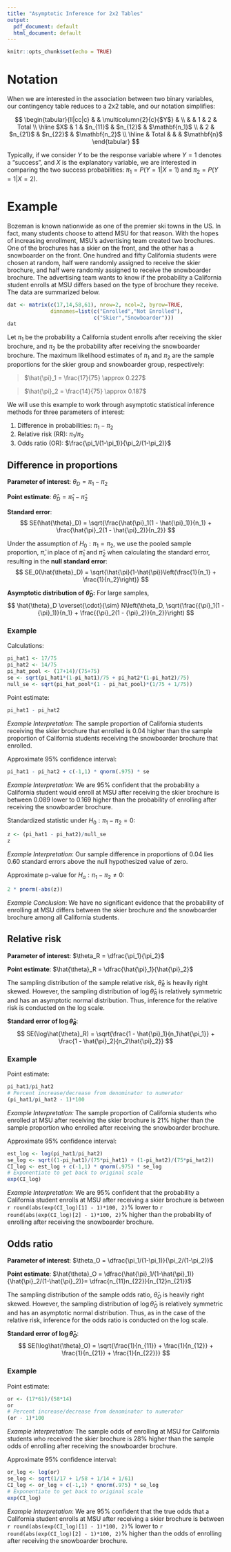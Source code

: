 ```yaml
---
title: "Asymptotic Inference for 2x2 Tables"
output:
  pdf_document: default
  html_document: default
---
```


```r
knitr::opts_chunk$set(echo = TRUE)
```

# Notation

When we are interested in the association between two binary variables, our contingency table reduces to a 2x2 table, and our notation simplifies:

$$
\begin{tabular}{ll|cc|c}
    &    & \multicolumn{2}{c}{$Y$} & \\
    &    &      1   &     2        & Total \\ \hline
$X$ & 1 & $n_{11}$ & $n_{12}$      & $\mathbf{n_1}$ \\
    & 2 & $n_{21}$ & $n_{22}$      & $\mathbf{n_2}$ \\ \hline
    & Total &    &                 & $\mathbf{n}$
\end{tabular}
$$

Typically, if we consider $Y$ to be the response variable where $Y = 1$ denotes a "success", and $X$ is the explanatory variable, we are interested in comparing the two success probabilities: $\pi_1 = P(Y = 1 | X = 1)$ and $\pi_2 = P(Y = 1 | X = 2)$.

# Example

Bozeman is known nationwide as one of the premier ski towns in the US. In fact, many students choose to attend MSU for that reason. With the hopes of increasing enrollment, MSU’s advertising team created two brochures. One of the brochures has a skier on the front, and the other has a snowboarder on the front. One hundred and fifty California students were chosen at random, half were randomly assigned to receive the skier brochure, and half were randomly assigned to receive the snowboarder brochure. The advertising team wants to know if the probability a California student enrolls at MSU differs based on the type of brochure they receive. The data are summarized below.
```r
dat <- matrix(c(17,14,58,61), nrow=2, ncol=2, byrow=TRUE,
              dimnames=list(c("Enrolled","Not Enrolled"),
                            c("Skier","Snowboarder")))
dat
```

Let $\pi_1$ be the probability a California student enrolls after receiving the skier brochure, and $\pi_2$ be the probability after receiving the snowboarder brochure. The maximum likelihood estimates of $\pi_1$ and $\pi_2$ are the sample proportions for the skier group and snowboarder group, respectively:

> $\hat{\pi}_1 = \frac{17}{75} \approx 0.227$

> $\hat{\pi}_2 = \frac{14}{75} \approx 0.187$

We will use this example to work through asymptotic statistical inference methods for three parameters of interest:

1. Difference in probabilities: $\pi_1 - \pi_2$
1. Relative risk (RR): $\pi_1/\pi_2$
1. Odds ratio (OR): $\frac{\pi_1/(1-\pi_1)}{\pi_2/(1-\pi_2)}$


## Difference in proportions

**Parameter of interest**: $\theta_D = \pi_1 - \pi_2$

**Point estimate**:  $\hat{\theta}_D = \hat{\pi}_1 - \hat{\pi}_2$

**Standard error**: 
$$
SE(\hat{\theta}_D) = \sqrt{\frac{\hat{\pi}_1(1 - \hat{\pi}_1)}{n_1} + \frac{\hat{\pi}_2(1 - \hat{\pi}_2)}{n_2}}
$$

Under the assumption of $H_0: \pi_1 = \pi_2$, we use the pooled sample proportion, $\hat{\pi}$, in place of $\hat{\pi}_1$ and $\hat{\pi}_2$ when calculating the standard error, resulting in the **null standard error**:
$$
SE_0(\hat{\theta}_D) = \sqrt{\hat{\pi}(1-\hat{\pi})\left(\frac{1}{n_1} + \frac{1}{n_2}\right)}
$$

**Asymptotic distribution of $\hat{\theta}_D$:** For large samples,
$$
\hat{\theta}_D \overset{\cdot}{\sim} N\left(\theta_D, \sqrt{\frac{{\pi}_1(1 - {\pi}_1)}{n_1} + \frac{{\pi}_2(1 - {\pi}_2)}{n_2}}\right)
$$


### Example

Calculations:
```r
pi_hat1 <- 17/75
pi_hat2 <- 14/75
pi_hat_pool <- (17+14)/(75+75)
se <- sqrt(pi_hat1*(1-pi_hat1)/75 + pi_hat2*(1-pi_hat2)/75)
null_se <- sqrt(pi_hat_pool*(1 - pi_hat_pool)*(1/75 + 1/75))
```

Point estimate:
```r
pi_hat1 - pi_hat2
```

_Example Interpretation_: The sample proportion of California students receiving the skier brochure that enrolled is 0.04 higher than the sample proportion of California students receiving the snowboarder brochure that enrolled.

Approximate 95% confidence interval:
```r
pi_hat1 - pi_hat2 + c(-1,1) * qnorm(.975) * se
```

_Example Interpretation_: We are 95% confident that the probability a California student would enroll at MSU after receiving the skier brochure is between 0.089 lower to 0.169 higher than the probability of enrolling after receiving the snowboarder brochure.

Standardized statistic under $H_0: \pi_1 - \pi_2 = 0$:
```r
z <- (pi_hat1 - pi_hat2)/null_se
z
```

_Example Interpretation_: Our sample difference in proportions of 0.04 lies 0.60 standard errors above the null hypothesized value of zero.

Approximate p-value for $H_a: \pi_1 - \pi_2 \neq 0$:
```r
2 * pnorm(-abs(z))
```

_Example Conclusion_: We have no significant evidence that the probability of enrolling at MSU differs between the skier brochure and the snowboarder brochure among all California students.



## Relative risk

**Parameter of interest**: $\theta_R = \dfrac{\pi_1}{\pi_2}$

**Point estimate**:  $\hat{\theta}_R = \dfrac{\hat{\pi}_1}{\hat{\pi}_2}$

The sampling distribution of the sample relative risk, $\hat{\theta}_R$ is heavily right skewed. However, the sampling distribution of $\log\hat{\theta}_R$ is relatively symmetric and has an asymptotic normal distribution. Thus, inference for the relative risk is conducted on the log scale.

**Standard error of $\log\hat{\theta}_R$**: 
$$
SE(\log\hat{\theta}_R) = \sqrt{\frac{1 - \hat{\pi}_1}{n_1\hat{\pi_1}} + \frac{1 - \hat{\pi}_2}{n_2\hat{\pi}_2}}
$$


### Example

Point estimate:
```r
pi_hat1/pi_hat2
# Percent increase/decrease from denominator to numerator
(pi_hat1/pi_hat2 - 1)*100
```

_Example Interpretation:_ The sample proportion of California students who enrolled at MSU after receiving the skier brochure is 21% higher than the sample proportion who enrolled after receiving the snowboarder brochure.

Approximate 95% confidence interval:
```r
est_log <- log(pi_hat1/pi_hat2)
se_log <- sqrt((1-pi_hat1)/(75*pi_hat1) + (1-pi_hat2)/(75*pi_hat2))
CI_log <- est_log + c(-1,1) * qnorm(.975) * se_log
# Exponentiate to get back to original scale
exp(CI_log)
```


_Example Interpretation_: We are 95% confident that the probability a California student enrolls at MSU after receiving a skier brochure is between `r round(abs(exp(CI_log)[1] - 1)*100, 2)`% lower to `r round(abs(exp(CI_log)[2] - 1)*100, 2)`% higher than the probability of enrolling after receiving the snowboarder brochure.

## Odds ratio

**Parameter of interest**: $\theta_O = \dfrac{\pi_1/(1-\pi_1)}{\pi_2/(1-\pi_2)}$

**Point estimate**:  $\hat{\theta}_O = \dfrac{\hat{\pi}_1/(1-\hat{\pi}_1)}{\hat{\pi}_2/(1-\hat{\pi}_2)}= \dfrac{n_{11}n_{22}}{n_{12}n_{21}}$

The sampling distribution of the sample odds ratio, $\hat{\theta}_O$ is heavily right skewed. However, the sampling distribution of $\log\hat{\theta}_O$ is relatively symmetric and has an asymptotic normal distribution. Thus, as in the case of the relative risk, inference for the odds ratio is conducted on the log scale.

**Standard error of $\log\hat{\theta}_O$**:
$$
SE(\log\hat{\theta}_O) = \sqrt{\frac{1}{n_{11}} + \frac{1}{n_{12}} + \frac{1}{n_{21}} + \frac{1}{n_{22}}}
$$


### Example

Point estimate:
```r
or <- (17*61)/(58*14)
or
# Percent increase/decrease from denominator to numerator
(or - 1)*100
```

_Example Interpretation:_ The sample odds of enrolling at MSU for California students who received the skier brochure is 28% higher than the sample odds of enrolling after receiving the snowboarder brochure.

Approximate 95% confidence interval:
```r
or_log <- log(or)
se_log <- sqrt(1/17 + 1/58 + 1/14 + 1/61)
CI_log <- or_log + c(-1,1) * qnorm(.975) * se_log
# Exponentiate to get back to original scale
exp(CI_log)
```


_Example Interpretation_: We are 95% confident that the true odds that a California student enrolls at MSU after receiving a skier brochure is between `r round(abs(exp(CI_log)[1] - 1)*100, 2)`% lower to `r round(abs(exp(CI_log)[2] - 1)*100, 2)`% higher than the odds of enrolling after receiving the snowboarder brochure.
